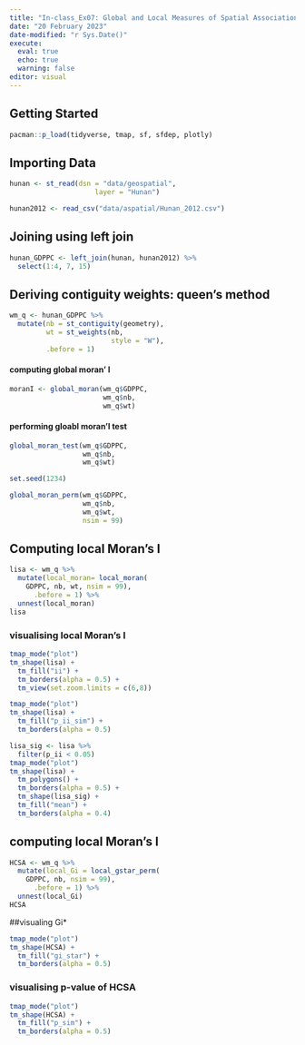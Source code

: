 ```yaml
---
title: "In-class_Ex07: Global and Local Measures of Spatial Association - sfdep methods"
date: "20 February 2023"
date-modified: "r Sys.Date()"
execute: 
  eval: true
  echo: true
  warning: false
editor: visual
---
```


## Getting Started

```r
pacman::p_load(tidyverse, tmap, sf, sfdep, plotly)
```

## Importing Data

```r
hunan <- st_read(dsn = "data/geospatial",
                     layer = "Hunan")
```
```r
hunan2012 <- read_csv("data/aspatial/Hunan_2012.csv")
```
## Joining using left join

```r
hunan_GDPPC <- left_join(hunan, hunan2012) %>%
  select(1:4, 7, 15)
```
## Deriving contiguity weights: queen's method

```r
wm_q <- hunan_GDPPC %>%
  mutate(nb = st_contiguity(geometry),
         wt = st_weights(nb,
                         style = "W"),
         .before = 1)
```

#### computing global moran' I

```r
moranI <- global_moran(wm_q$GDPPC,
                       wm_q$nb,
                       wm_q$wt)
```

#### performing gloabl moran'I test
```r
global_moran_test(wm_q$GDPPC,
                  wm_q$nb,
                  wm_q$wt)
```

```r
set.seed(1234)
```

```r
global_moran_perm(wm_q$GDPPC,
                  wm_q$nb,
                  wm_q$wt,
                  nsim = 99)
```

## Computing local Moran's I
```r
lisa <- wm_q %>%
  mutate(local_moran= local_moran(
    GDPPC, nb, wt, nsim = 99), 
      .before = 1) %>%
  unnest(local_moran)
lisa
```

### visualising local Moran's I

```r
tmap_mode("plot")
tm_shape(lisa) +
  tm_fill("ii") +
  tm_borders(alpha = 0.5) +
  tm_view(set.zoom.limits = c(6,8))
```

```r
tmap_mode("plot")
tm_shape(lisa) +
  tm_fill("p_ii_sim") +
  tm_borders(alpha = 0.5)
```

```r
lisa_sig <- lisa %>%
  filter(p_ii < 0.05)
tmap_mode("plot")
tm_shape(lisa) +
  tm_polygons() +
  tm_borders(alpha = 0.5) +
  tm_shape(lisa_sig) +
  tm_fill("mean") +
  tm_borders(alpha = 0.4) 
```

## computing local Moran's I
```r
HCSA <- wm_q %>%
  mutate(local_Gi = local_gstar_perm(
    GDPPC, nb, nsim = 99),
      .before = 1) %>%
  unnest(local_Gi)
HCSA
```

##visualing Gi*
```r
tmap_mode("plot")
tm_shape(HCSA) +
  tm_fill("gi_star") +
  tm_borders(alpha = 0.5) 
```

### visualising p-value of HCSA
```r
tmap_mode("plot")
tm_shape(HCSA) +
  tm_fill("p_sim") +
  tm_borders(alpha = 0.5)
```



